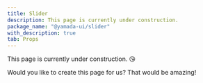 ```yaml
---
title: Slider
description: This page is currently under construction.
package_name: "@yamada-ui/slider"
with_description: true
tab: Props
---
```


This page is currently under construction. 😘

Would you like to create this page for us? That would be amazing!
